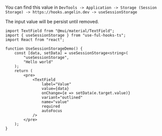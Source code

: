 
You can find this value in `DevTools -> Application -> Storage (Session Storage) -> https://hooks.angelin.dev -> useSessionStorage`

The input value will be persist until removed.

<UseSessionStorageDemo />

```tsx
import TextField from "@mui/material/TextField";
import { useSessionStorage } from "use-ful-hooks-ts";
import React from "react";

function UseSessionStorageDemo() {
	const [data, setData] = useSessionStorage<string>(
		"useSessionStorage",
		"Hello world"
	);
	return (
		<pre>
			<TextField
				label="Value"
				value={data}
				onChange={e => setData(e.target.value)}
				variant="outlined"
				name="value"
				required
				autoFocus
			/>
		</pre>
	);
}
```
